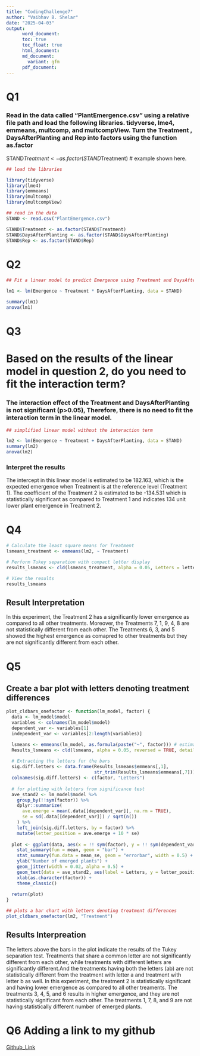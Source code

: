 ```yaml
---
title: "CodingChallenge7"
author: "Vaibhav B. Shelar"
date: "2025-04-03"
output: 
      word_document: 
      toc: true
      toc_float: true
      html_document:
      md_document: 
        variant: gfm
      pdf_document:
---
```


# Q1

### Read in the data called “PlantEmergence.csv” using a relative file path and load the following libraries. tidyverse, lme4, emmeans, multcomp, and multcompView. Turn the Treatment , DaysAfterPlanting  and Rep into factors using the function as.factor
STAND$Treatment <- as.factor(STAND$Treatment) # example shown here. 

```r
## load the libraries

library(tidyverse)
library(lme4)
library(emmeans)
library(multcomp)
library(multcompView)
```

```r
## read in the data
STAND <- read.csv("PlantEmergence.csv")

STAND$Treatment <- as.factor(STAND$Treatment)
STAND$DaysAfterPlanting <- as.factor(STAND$DaysAfterPlanting)
STAND$Rep <- as.factor(STAND$Rep)
```

# Q2


```r
## Fit a linear model to predict Emergence using Treatment and DaysAfterPlanting along with the interaction

lm1 <- lm(Emergence ~ Treatment * DaysAfterPlanting, data = STAND)

summary(lm1) 
anova(lm1)
```

# Q3

# Based on the results of the linear model in question 2, do you need to fit the interaction term? 

### The interaction effect of the Treatment and DaysAfterPlanting is not significant (p>0.05), Therefore, there is no need to fit the interaction term in the linear model.

```r
## simplified linear model without the interaction term

lm2 <- lm(Emergence ~ Treatment + DaysAfterPlanting, data = STAND)
summary(lm2)
anova(lm2)
```

### Interpret the results 
The intercept in this linear model is estimated to be 182.163, which is the expected emergence when Treatment is at the reference level (Treatment 1). The coefficient of the Treatment 2 is estimated to be -134.531 which is statistically significant as compared to Treatment 1 and indicates 134 unit lower plant emergence in Treatment 2. 


# Q4


```r
# Calculate the least square means for Treatment
lsmeans_treatment <- emmeans(lm2, ~ Treatment)

# Perform Tukey separation with compact letter display
results_lsmeans <- cld(lsmeans_treatment, alpha = 0.05, Letters = letters)

# View the results
results_lsmeans
```
## Result Interpretation
In this experiment, the Treatment 2 has a significantly lower emergence as compared to all other treatments. Moreover, the Treatments 7, 1, 9, 4, 8 are not statistically different from each other. The Treatments 6, 3, and 5 showed the highest emergence as comapred to other treatments but they are not significantly different from each other. 


# Q5 
## Create a bar plot with letters denoting treatment differences

```r
plot_cldbars_onefactor <- function(lm_model, factor) {
  data <- lm_model$model
  variables <- colnames(lm_model$model)
  dependent_var <- variables[1]
  independent_var <- variables[2:length(variables)]

  lsmeans <- emmeans(lm_model, as.formula(paste("~", factor))) # estimate lsmeans 
  Results_lsmeans <- cld(lsmeans, alpha = 0.05, reversed = TRUE, details = TRUE, Letters = letters) # contrast with Tukey adjustment by default.
  
  # Extracting the letters for the bars
  sig.diff.letters <- data.frame(Results_lsmeans$emmeans[,1], 
                                 str_trim(Results_lsmeans$emmeans[,7]))
  colnames(sig.diff.letters) <- c(factor, "Letters")
  
  # for plotting with letters from significance test
  ave_stand2 <- lm_model$model %>%
    group_by(!!sym(factor)) %>%
    dplyr::summarize(
      ave.emerge = mean(.data[[dependent_var]], na.rm = TRUE),
      se = sd(.data[[dependent_var]]) / sqrt(n())
    ) %>%
    left_join(sig.diff.letters, by = factor) %>%
    mutate(letter_position = ave.emerge + 10 * se)
  
  plot <- ggplot(data, aes(x = !! sym(factor), y = !! sym(dependent_var))) + 
    stat_summary(fun = mean, geom = "bar") +
    stat_summary(fun.data = mean_se, geom = "errorbar", width = 0.5) +
    ylab("Number of emerged plants") + 
    geom_jitter(width = 0.02, alpha = 0.5) +
    geom_text(data = ave_stand2, aes(label = Letters, y = letter_position), size = 5) +
    xlab(as.character(factor)) +
    theme_classic()
  
  return(plot)
}

## plots a bar chart with letters denoting treatment differences
plot_cldbars_onefactor(lm2, "Treatment")

```

## Results Interpreation

The letters above the bars in the plot indicate the results of the Tukey separation test. Treatments that share a common letter are not significantly different from each other, while treatments with different letters are significantly different.And the treatments having both the letters (ab) are not statistically different from the treatment with letter a and treatment with letter b as well. 
In this experiment, the treatment 2 is statistically significant and having lower emergence as compared to all other treaments. The treatments 3, 4, 5, and 6 results in higher emergence, and they are not statistically significant from each other. The treatments 1, 7, 8, and 9 are not having statistically different number of emerged plants.  


# Q6 Adding a link to my github

[Github_Link](https://github.com/vbs0303/Class-Reports.git)














